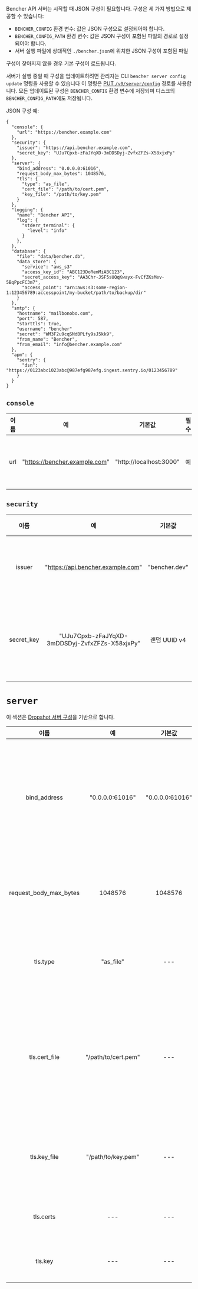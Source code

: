 Bencher API 서버는 시작할 때 JSON 구성이 필요합니다.
구성은 세 가지 방법으로 제공할 수 있습니다:
- `BENCHER_CONFIG` 환경 변수: 값은 JSON 구성으로 설정되어야 합니다.
- `BENCHER_CONFIG_PATH` 환경 변수: 값은 JSON 구성이 포함된 파일의 경로로 설정되어야 합니다.
- 서버 실행 파일에 상대적인 `./bencher.json`에 위치한 JSON 구성이 포함된 파일

구성이 찾아지지 않을 경우 기본 구성이 로드됩니다.

서버가 실행 중일 때 구성을 업데이트하려면
관리자는 CLI `bencher server config update` 명령을 사용할 수 있습니다
이 명령은 [PUT `/v0/server/config`](/docs/reference/api) 경로를 사용합니다.
모든 업데이트된 구성은 `BENCHER_CONFIG` 환경 변수에 저장되며
디스크의 `BENCHER_CONFIG_PATH`에도 저장됩니다.

JSON 구성 예:

```
{
  "console": {
    "url": "https://bencher.example.com"
  },
  "security": {
    "issuer": "https://api.bencher.example.com",
    "secret_key": "UJu7Cpxb-zFaJYqXD-3mDDSDyj-ZvfxZFZs-X58xjxPy"
  },
  "server": {
    "bind_address": "0.0.0.0:61016",
    "request_body_max_bytes": 1048576,
    "tls": {
      "type": "as_file",
      "cert_file": "/path/to/cert.pem",
      "key_file": "/path/to/key.pem"
    }
  },
  "logging": {
    "name": "Bencher API",
    "log": {
      "stderr_terminal": {
        "level": "info"
      }
    },
  },
  "database": {
    "file": "data/bencher.db",
    "data_store": {
      "service": "aws_s3"
      "access_key_id": "ABC123DoRemMiABC123",
      "secret_access_key": "AA3Chr-JSF5sUQqKwayx-FvCfZKsMev-5BqPpcFC3m7",
      "access_point": "arn:aws:s3:some-region-1:123456789:accesspoint/my-bucket/path/to/backup/dir"
    }
  },
  "smtp": {
    "hostname": "mailbonobo.com",
    "port": 587,
    "starttls": true,
    "username": "bencher"
    "secret": "WM3F2u9cqSNdBPLfy9sJ5kk9",
    "from_name": "Bencher",
    "from_email": "info@bencher.example.com"
  },
  "apm": {
    "sentry": {
      "dsn": "https://0123abc1023abc@987efg987efg.ingest.sentry.io/0123456789"
    }
  }
}
```

## `console`

| 이름  |              예               |         기본값          | 필수  |                    설명                    |
| :---: | :---------------------------: | :---------------------: | :---: | :----------------------------------------: |
|  url  | "https://bencher.example.com" | "http://localhost:3000" |  예   | Bencher UI 콘솔 호스트의 URL을 지정합니다. |

## `security`

|    이름    |                       예                       |    기본값     |  필수  |                                                                                                                                                     설명                                                                                                                                                      |
| :--------: | :--------------------------------------------: | :-----------: | :----: | :-----------------------------------------------------------------------------------------------------------------------------------------------------------------------------------------------------------------------------------------------------------------------------------------------------------: |
|   issuer   |       "https://api.bencher.example.com"        | "bencher.dev" | 아니오 |                                                                                            JWT(Jason Web Token) 발행자를 지정합니다. **경고** 이 값을 변경하면 이전에 생성된 모든 JWT가 더 이상 유효하지 않습니다.                                                                                            |
| secret_key | "UJu7Cpxb-zFaJYqXD-3mDDSDyj-ZvfxZFZs-X58xjxPy" | 랜덤 UUID v4  |   예   | 모든 토큰을 생성하는 데 사용되는 키를 지정합니다. **매우 안전해야 합니다!** 기본값은 랜덤하게 생성된 [UUID v4](https://ko.wikipedia.org/wiki/%EC%9C%A0%EB%8B%88%EB%B2%84%EC%84%9C_%EA%B3%A0%EC%9C%A0_%EC%8B%9D%EB%B3%84%EC%9E%90#Version_4_.28random.29)입니다. 로그에 기록될 때 '************'로 가려집니다. |

# `server`

이 섹션은 [Dropshot 서버 구성](https://github.com/oxidecomputer/dropshot/tree/v0.9.0#dropshot-servers)을 기반으로 합니다.

|          이름          |         예          |     기본값      |              필수              |                                                                                                             설명                                                                                                              |
| :--------------------: | :-----------------: | :-------------: | :----------------------------: | :---------------------------------------------------------------------------------------------------------------------------------------------------------------------------------------------------------------------------: |
|      bind_address      |   "0.0.0.0:61016"   | "0.0.0.0:61016" |               예               |                서버가 주어진 IP 주소와 TCP 포트에 바인딩해야 함을 지정합니다. 일반적으로 서버는 하나 이상의 IP 주소와 포트에 바인딩할 수 있지만, 이는 (아직?) 지원되지 않습니다. 기본값은 "127.0.0.1:0"입니다.                |
| request_body_max_bytes |       1048576       |     1048576     |               예               |                                                       요청 본문에서 허용되는 바이트 수의 최대값을 지정합니다. 더 큰 요청은 400 오류를 받게 됩니다. 기본값은 1024입니다.                                                       |
|        tls.type        |      "as_file"      |       ---       |             아니오             |                                                           TLS 인증서 및 키 정보가 어떻게 제공되는지 지정합니다. 유효한 값에는 "as_file"과 "as_bytes"가 포함됩니다.                                                            |
|     tls.cert_file      | "/path/to/cert.pem" |       ---       | tls.type = as_file인 경우에만  | 서버가 자신을 식별하기 위한 인증서 체인이 포함된 PEM 파일 경로를 지정합니다. 첫번째 인증서는 최종 사용자 인증서이며, 나머지는 신뢰할 수 있는 CA에 도달하기 위한 중간 인증서입니다. 설정될 경우, 서버는 TLS 연결만 수신합니다. |
|      tls.key_file      | "/path/to/key.pem"  |       ---       | tls.type = as_file인 경우에만  |                                                     서버가 사용할 개인 키가 포함된 PEM 인코딩 PKCS #8 파일 경로를 지정합니다. 설정될 경우, 서버는 TLS 연결만 수신합니다.                                                      |
|       tls.certs        |         ---         |       ---       | tls.type = as_bytes인 경우에만 |                                                                             tls.cert_file과 동일하지만, 인증서 데이터의 바이트 배열로 제공됩니다.                                                                             |
|        tls.key         |         ---         |       ---       | tls.type = as_bytes인 경우에만 |                                                                               tls.key_file과 동일하지만, 키 데이터의 바이트 배열로 제공됩니다.                                                                                |